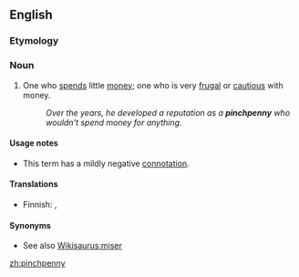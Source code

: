 ==English==

===Etymology===
{{compound|pinch|penny}}

===Noun===
{{en-noun|pinchpennies}}

# One who [[spends]] little [[money]]; one who is very [[frugal]] or [[cautious]] with money.
#:''Over the years, he developed a reputation as a '''pinchpenny''' who wouldn't spend money for anything.''

====Usage notes====
*This term has a mildly negative [[connotation]].

====Translations====
{{trans-top|fussy, particular}}
{{trans-mid}}
* Finnish: {{t|fi|penninvenyttäjä}}, {{t|fi|saituri}}
{{trans-bottom}}

====Synonyms====
* See also [[Wikisaurus:miser]]

[[zh:pinchpenny]]
